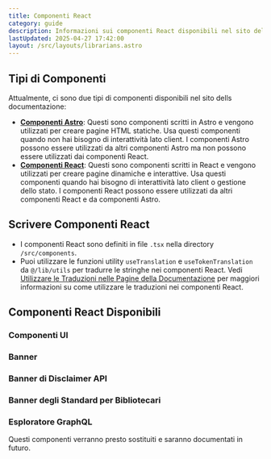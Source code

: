 ```yaml
---
title: Componenti React
category: guide
description: Informazioni sui componenti React disponibili nel sito della documentazione.
lastUpdated: 2025-04-27 17:42:00
layout: /src/layouts/librarians.astro
---
```


## Tipi di Componenti
Attualmente, ci sono due tipi di componenti disponibili nel sito dells documentazione:
- [**Componenti Astro**](./astro-components): Questi sono componenti scritti in Astro e vengono utilizzati per creare pagine HTML statiche. Usa questi componenti quando non hai bisogno di interattività lato client. I componenti Astro possono essere utilizzati da altri componenti Astro ma non possono essere utilizzati dai componenti React.
- [**Componenti React**](./react-components): Questi sono componenti scritti in React e vengono utilizzati per creare pagine dinamiche e interattive. Usa questi componenti quando hai bisogno di interattività lato client o gestione dello stato. I componenti React possono essere utilizzati da altri componenti React e da componenti Astro.

## Scrivere Componenti React
- I componenti React sono definiti in file `.tsx` nella directory `/src/components`.
- Puoi utilizzare le funzioni utility `useTranslation` e `useTokenTranslation` da `@/lib/utils` per tradurre le stringhe nei componenti React.
Vedi [Utilizzare le Traduzioni nelle Pagine della Documentazione](./using-translations) per maggiori informazioni su come utilizzare le traduzioni nei componenti React.

## Componenti React Disponibili

### Componenti UI

### Banner
### Banner di Disclaimer API

### Banner degli Standard per Bibliotecari

### Esploratore GraphQL

Questi componenti verranno presto sostituiti e saranno documentati in futuro.